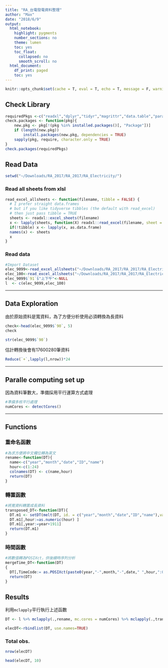 ```yaml
---
title: "RA_台電發電資料整理"
author: "Max"
date: "2018/6/9"
output:
  html_notebook:
    highlight: pygments
    number_sections: no
    theme: lumen
    toc: yes
    toc_float:
      collapsed: no
      smooth_scroll: no
  html_document:
    df_print: paged
    toc: yes
---
```


```r
knitr::opts_chunk$set(cache = T, eval = T, echo = T, message = F, warning = F)
```

## Check Library
```r
requiredPkgs <-c("readxl","dplyr","tidyr","magrittr","data.table","parallel","MASS","knitr")
check.packages <- function(pkg){
    new.pkg <- pkg[!(pkg %in% installed.packages()[, "Package"])]
    if (length(new.pkg)) 
        install.packages(new.pkg, dependencies = TRUE)
    sapply(pkg, require, character.only = TRUE)
}
check.packages(requiredPkgs)
```


## Read Data
```r
setwd("~/Downloads/RA_2017/RA_2017/RA_Electricity/")
```

### Read all sheets from xlsl
```r
read_excel_allsheets <- function(filename, tibble = FALSE) {
  # I prefer straight data.frames
  # but if you like tidyverse tibbles (the default with read_excel)
  # then just pass tibble = TRUE
  sheets <- readxl::excel_sheets(filename)
  x <- lapply(sheets, function(X) readxl::read_excel(filename, sheet = X, skip = 1))
  if(!tibble) x <- lapply(x, as.data.frame)
  names(x) <- sheets
  x
}
```

### Read data
```r
#Import Dataset
elec_9099<-read_excel_allsheets("~/Downloads/RA_2017/RA_2017/RA_Electricity/90~99年台電自有機組小時發電量.xlsx")
elec_100<-read_excel_allsheets("~/Downloads/RA_2017/RA_2017/RA_Electricity/100~106年台電自有機組小時發電量.xlsx")
elec_9099$`91`$"上下午"<-NULL
l  <- c(elec_9099,elec_100)
```
---

## Data Exploration

由於原始資料是寬資料，為了方便分析使用必須轉換為長資料
```r
check<-head(elec_9099$`90`, 5)
check
```
```r
str(elec_9099$`90`)
```

估計轉換後會有17600280筆資料
```r
Reduce(`+`,lapply(l,nrow))*24
```

---

## Paralle computing set up
因為資料筆數大，準備採用平行運算方式處理
```r
#準備多核平行處理
numCores <- detectCores()
```
---

## Functions
### 重命名函數
```r
#為求方便將中文欄位轉為英文
rename<-function(DT){
  name<-c("year","month","date","ID","name")
  hour<-c(1:24)
  colnames(DT) <- c(name,hour)
  return(DT)
}
```

### 轉置函數
```r
#將寬資料轉置成長資料
transposed_DT<-function(DT){
  DT.m1 <- setDT(melt(DT, id. = c("year","month","date","ID","name"),variable.name = c("hour"),value.name = c("Gen_KWH")))
  DT.m1[,hour:=as.numeric(hour) ]
  DT.m1[,year:=year+1911]
  return(DT.m1)
}
```

### 時間函數
```r
#將數值轉為POSIXct，供後續時序列分析
mergeTime_DT<-function(DT)
{
  DT[,TimeCode:= as.POSIXct(paste0(year,"-",month,"-",date," ",hour,":00:00")) ]
  return(DT)
}
```

## Results
利用```mclapply```平行執行上述函數
```r
DT <- l %>% mclapply(.,rename, mc.cores = numCores) %>% mclapply(.,transposed_DT, mc.cores = numCores) %>% mclapply(.,mergeTime_DT, mc.cores = numCores)
```
```r
elecDT<-rbindlist(DT, use.names=TRUE)
```

### Total obs.
```r
nrow(elecDT) 
```

```r
head(elecDT, 10)
```

